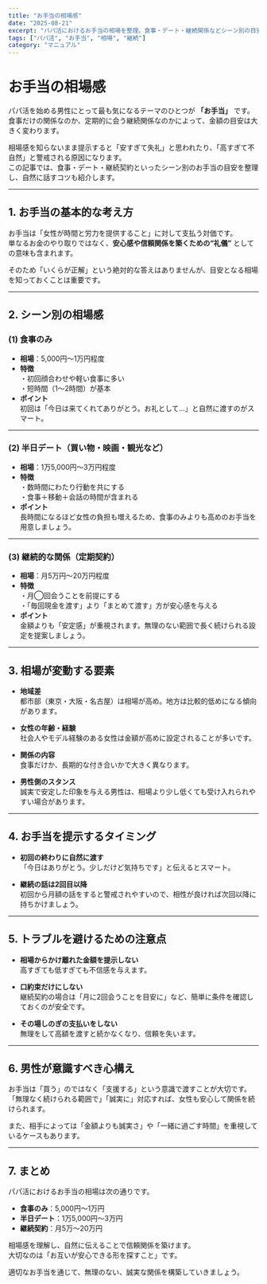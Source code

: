 ```yaml
---
title: "お手当の相場感"
date: "2025-08-21"
excerpt: "パパ活におけるお手当の相場を整理。食事・デート・継続関係などシーン別の目安を男性向けに解説します。"
tags: ["パパ活", "お手当", "相場", "継続"]
category: "マニュアル"
---
```


# お手当の相場感

パパ活を始める男性にとって最も気になるテーマのひとつが **「お手当」** です。  
食事だけの関係なのか、定期的に会う継続関係なのかによって、金額の目安は大きく変わります。  

相場感を知らないまま提示すると「安すぎて失礼」と思われたり、「高すぎて不自然」と警戒される原因になります。  
この記事では、食事・デート・継続契約といったシーン別のお手当の目安を整理し、自然に話すコツも紹介します。  

---

## 1. お手当の基本的な考え方

お手当は「女性が時間と労力を提供すること」に対して支払う対価です。  
単なるお金のやり取りではなく、**安心感や信頼関係を築くための“礼儀”** としての意味も含まれます。  

そのため「いくらが正解」という絶対的な答えはありませんが、目安となる相場を知っておくことは重要です。  

---

## 2. シーン別の相場感

### (1) 食事のみ
- **相場**：5,000円〜1万円程度  
- **特徴**  
  ・初回顔合わせや軽い食事に多い  
  ・短時間（1〜2時間）が基本  
- **ポイント**  
  初回は「今日は来てくれてありがとう。お礼として…」と自然に渡すのがスマート。  

---

### (2) 半日デート（買い物・映画・観光など）
- **相場**：1万5,000円〜3万円程度  
- **特徴**  
  ・数時間にわたり行動を共にする  
  ・食事＋移動＋会話の時間が含まれる  
- **ポイント**  
  長時間になるほど女性の負担も増えるため、食事のみよりも高めのお手当を用意しましょう。  

---

### (3) 継続的な関係（定期契約）
- **相場**：月5万円〜20万円程度  
- **特徴**  
  ・月◯回会うことを前提にする  
  ・「毎回現金を渡す」より「まとめて渡す」方が安心感を与える  
- **ポイント**  
  金額よりも「安定感」が重視されます。無理のない範囲で長く続けられる設定を提案しましょう。  

---

## 3. 相場が変動する要素

- **地域差**  
  都市部（東京・大阪・名古屋）は相場が高め。地方は比較的低めになる傾向があります。  

- **女性の年齢・経験**  
  社会人やモデル経験のある女性は金額が高めに設定されることが多いです。  

- **関係の内容**  
  食事だけか、長期的な付き合いかで大きく異なります。  

- **男性側のスタンス**  
  誠実で安定した印象を与える男性は、相場より少し低くても受け入れられやすい場合があります。  

---

## 4. お手当を提示するタイミング

- **初回の終わりに自然に渡す**  
  「今日はありがとう。少しだけど気持ちです」と伝えるとスマート。  

- **継続の話は2回目以降**  
  初回から月額の話をすると警戒されやすいので、相性が良ければ次回以降に持ちかけましょう。  

---

## 5. トラブルを避けるための注意点

- **相場からかけ離れた金額を提示しない**  
  高すぎても低すぎても不信感を与えます。  

- **口約束だけにしない**  
  継続契約の場合は「月に2回会うことを目安に」など、簡単に条件を確認しておくのが安全です。  

- **その場しのぎの支払いをしない**  
  無理をして高額を渡すと続かなくなり、信頼を失います。  

---

## 6. 男性が意識すべき心構え

お手当は「買う」のではなく「支援する」という意識で渡すことが大切です。  
「無理なく続けられる範囲で」「誠実に」対応すれば、女性も安心して関係を続けられます。  

また、相手によっては「金額よりも誠実さ」や「一緒に過ごす時間」を重視しているケースもあります。  

---

## 7. まとめ

パパ活におけるお手当の相場は次の通りです。  

- **食事のみ**：5,000円〜1万円  
- **半日デート**：1万5,000円〜3万円  
- **継続契約**：月5万〜20万円  

相場感を理解し、自然に伝えることで信頼関係を築けます。  
大切なのは「お互いが安心できる形を探すこと」です。  

適切なお手当を通じて、無理のない、誠実な関係を構築していきましょう。  
